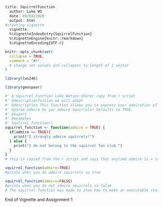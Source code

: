 ```r
title: SquirrelFunction
  author: Luke WS
  date: 09/04/2020
  output: html 
#creating vignette
  vignette: 
  %\VignetteIndexEntry{SquirrelFunction}
  %\VignetteEngine{knitr::rmarkdown}
  %\VignetteEncoding{UTF-8}
```

```r
knitr::opts_chunk$set(
  collapse = TRUE,
  comment = "#>"
  # change set values and collapses to length of 1 vector
)
```

```r
library(lws246)
```

```r
library(geospaar)
```

```r
#' A Squirrel Function Luke Watson-Sharer copy from r script
#' @descriptionfuntion we will adapt
#' @description This function allows you to express your admiration of Squirrels.
#' @param admire Do you admire Squirrels? Defaults to TRUE.
#' @export
#' @examples
#' Squirrel_function()
squirrel_function <- function(admire = TRUE) {
  if(admire == TRUE){
    print("I strongly admire squirrels!")
  } else {
    print("I do not belong to the squirrel fan club.")
  }
}
# this is copied from the r script and says that anytime admire is = true then print the first statement if false print the other
```

```r
squirrel_function(admire=TRUE)
#prints when you do admire squirrels so true
```

```r
squirrel_function(admire=FALSE)
#prints when you do not admire squirrels so false
# The squirrel function was made to show how to make an executable statement and task. The if else print statements, differentiating squirrel and nonsquirrel admirers helps us understand how a code can go through a basic recursive call. When you don't strongly admite squirrels you're bound to no belong to the squirrel fan club in this case. This logic will be useful in reapplying, to different scenarios such as nearest neighbor vignette functions and many more
```
End of Vignette and Assignment 1

